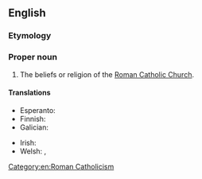 ==English==

===Etymology===
{{suffix|en|Roman Catholic|ism}}

===Proper noun===
{{en-proper noun}}
{{wikipedia}}

# The beliefs or religion of the [[Roman Catholic Church]].

====Translations====
{{trans-top|set of beliefs}}
* Esperanto: {{t|eo|romkatolikismo}}
* Finnish: {{t+|fi|roomalaiskatolisuus}}
* Galician: {{t|gl|catolicismo romano|m}}
{{trans-mid}}
* Irish: {{t|ga|Caitliceachas Rómhánach|m|alt=An Caitliceachas Rómhánach}}
* Welsh: {{t+|cy|Catholigiaeth|f}}, {{t|cy|pabyddiaeth|f}}
{{trans-bottom}}

[[Category:en:Roman Catholicism]]